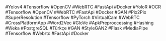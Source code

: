 <ProjectCard title="Object Detection" link="/ObjectDetection" bg="linear-gradient(152deg, rgba(2,0,36,1) 0%, rgba(121,9,103,1) 37%, rgba(0,212,255,1) 100%);">
#Yolov4 #Tensorflow #OpenCV #WebRTC #FastApi #Docker
</ProjectCard>

<ProjectCard title="Automatic License Plate Detection and Recognition" link="/ALPDR" bg="linear-gradient(to right, #D4145A 0%, #FBB03B 100%)">
#YoloR #OCR #Tensorflow #OpenCV #WebRTC #FastApi #Docker
</ProjectCard>

<ProjectCard title="Image Cleaning" link="https://github.com/bigalex95-portfolio/ImageCleaning" bg="linear-gradient(302deg, rgba(2,0,36,1) 0%, rgba(9,121,39,1) 46%, rgba(0,212,255,1) 100%);">
#GAN #Pix2Pix #SuperResolution #Tensorflow #PyTorch #VirtualCam #WebRTC #CrossPlatformApp
</ProjectCard>

<ProjectCard title="Android Malware Detection with Machine Learning" link="https://github.com/bigalex95-portfolio/AMDwithML" bg="linear-gradient(222deg, rgba(2,0,36,1) 0%, rgba(9,83,121,1) 64%, rgba(0,212,255,1) 100%);">
#Word2Vec #GloVe #ApkPreproccessing #Hashing #Weka #PostgreSQL #Türkçe
</ProjectCard>

<ProjectCard title="AI supported Logo Generator" link="https://github.com/bigalex95-portfolio/AIsupportedLogoGenerator" bg="linear-gradient(to left, #D4145A 15%, #FBB03B 85%)">
#GAN #StyleGAN2 #Flask
</ProjectCard>

<ProjectCard title="Pose Detection" link="/PoseDetection" bg="linear-gradient(222deg, rgba(2,0,36,1) 0%, rgba(121,9,120,1) 43%, rgba(0,212,255,1) 100%);">
#MediaPipe #Tensorflow #Webrtc #FastApi #Docker
</ProjectCard>
